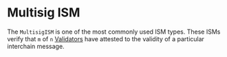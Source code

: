 # Multisig ISM

The `MultisigISM` is one of the most commonly used ISM types. These ISMs verify that `m` of `n` [Validators](../agents/validators.mdx) have attested to the validity of a particular interchain message.


